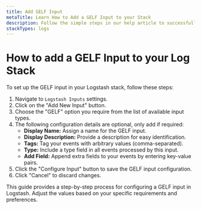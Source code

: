 ```yaml
---
title: Add GELF Input
metaTitle: Learn How to Add a GELF Input to your Stack
description: Follow the simple steps in our help article to successfully configure a GELF Input on your Logstash Instance
stackTypes: logs
---
```


# How to add a GELF Input to your Log Stack

To set up the GELF input in your Logstash stack, follow these steps:

1. Navigate to `Logstash Inputs` settings.
2. Click on the "Add New Input" button.
3. Choose the "GELF" option you require from the list of available input types.
4. The following configuration details are optional, only add if required:
   - **Display Name:** Assign a name for the GELF input.
   - **Display Description:** Provide a description for easy identification.
   - **Tags:** Tag your events with arbitrary values (comma-separated).
   - **Type:** Include a type field in all events processed by this input.
   - **Add Field:** Append extra fields to your events by entering key-value pairs.
5. Click the "Configure Input" button to save the GELF input configuration.
6. Click "Cancel" to discard changes.

This guide provides a step-by-step process for configuring a GELF input in Logstash. 
Adjust the values based on your specific requirements and preferences.